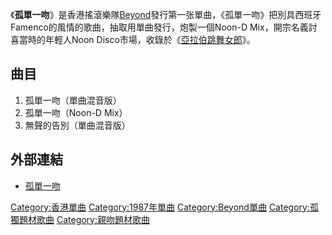 {{Infobox single
|  Name        = 孤單一吻
|  Artist      = [[Beyond|Beyond]]
|  Cover       = BEYOND9B.jpg 
|  Background  = 
|  Released    = 1987年9月發行
|  Recorded    = 
|  Genre       = [[粵語流行音樂|粵語流行音樂]]
|  Label       = [[KINN'S_MUSIC_LTD.|KINN'S MUSIC LTD.]]
}}

《'''孤單一吻'''》是香港搖滾樂隊[[Beyond|Beyond]]發行第一张單曲，《孤單一吻》把別具西班牙Famenco的風情的歌曲，抽取用單曲發行，炮製一個Noon-D Mix，開宗名義討喜當時的年輕人Noon Disco市場，收錄於《[[亞拉伯跳舞女郎|亞拉伯跳舞女郎]]》。

== 曲目 ==
#孤單一吻（單曲混音版）
#孤單一吻（Noon-D Mix）
#無聲的告別（單曲混音版）

== 外部連結 ==
*[http://www.tudou.com/programs/view/b38ZT8YG-wk/ 孤單一吻]{{Wayback|url=http://www.tudou.com/programs/view/b38ZT8YG-wk/ |date=20150608102258 }}

{{single-stub}}
{{Beyond}}
[[Category:香港單曲|Category:香港單曲]]
[[Category:1987年單曲|Category:1987年單曲]]
[[Category:Beyond單曲|Category:Beyond單曲]]
[[Category:孤獨題材歌曲|Category:孤獨題材歌曲]]
[[Category:親吻題材歌曲|Category:親吻題材歌曲]]